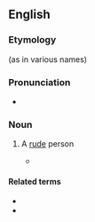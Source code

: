 ==English==

===Etymology===
{{suffix|en|rude|by|alt2=sby}} (as in various names)

===Pronunciation===
* {{IPA|en|/ˈɹuːdz.bi/}}

===Noun===
{{en-noun|s|+}}

# {{lb|en|archaic}} A [[rude]] person
#* {{quote-book|en|year=1601|title=[[w:Twelfth Night|Twelfth Night]]|author=[[w:William Shakespeare|William Shakespeare]]|section=Act IV, scene I|passage=Will it be ever thus? Ungracious wretch, / Fit for the mountains and the barbarous caves, / Where manners ne'er were preach'd! out of my sight! / Be not offended, dear Cesario. / '''Rudesby''', be gone!}}

====Related terms====
* {{l|en|rudely}}
* {{l|en|rudeness}}